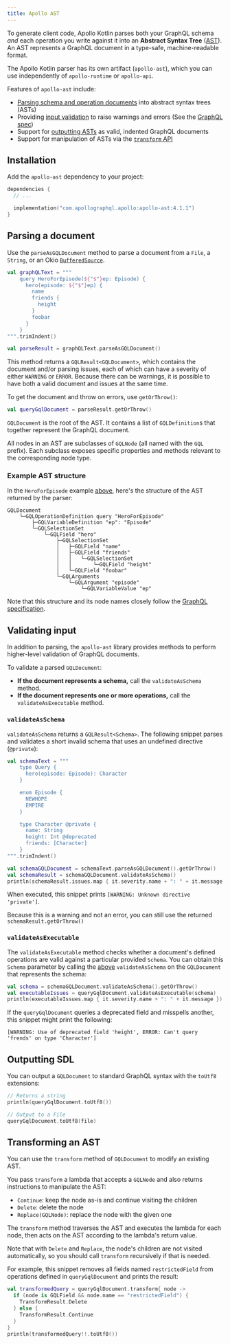 ```yaml
---
title: Apollo AST
---
```


To generate client code, Apollo Kotlin parses both your GraphQL schema _and_ each operation you write against it into an **Abstract Syntax Tree** ([AST](https://en.wikipedia.org/wiki/Abstract_syntax_tree)). An AST represents a GraphQL document in a type-safe, machine-readable format.

The Apollo Kotlin parser has its own artifact (`apollo-ast`), which you can use independently of `apollo-runtime` or `apollo-api`.

Features of `apollo-ast` include:

- [Parsing schema and operation documents](#parsing-a-document) into abstract syntax trees (ASTs)
- Providing [input validation](#validating-input) to raise warnings and errors (See the [GraphQL spec](https://spec.graphql.org/draft/#sec-Validation))
- Support for [outputting ASTs](#outputting-sdl) as valid, indented GraphQL documents
- Support for manipulation of ASTs via the [`transform` API](#transforming-an-ast)

## Installation

Add the `apollo-ast` dependency to your project:

```kotlin title="build.gradle[.kts]"
dependencies {
  // ...

  implementation("com.apollographql.apollo:apollo-ast:4.1.1")
}
```

## Parsing a document

Use the `parseAsGQLDocument` method to parse a document from a `File`, a `String`, or an Okio [`BufferedSource`](https://square.github.io/okio/3.x/okio/okio/okio/-buffered-source/index.html).

```kotlin {13}
val graphQLText = """
    query HeroForEpisode(${"$"}ep: Episode) {
      hero(episode: ${"$"}ep) {
        name
        friends {
          height
        }
        foobar
      }
    }
""".trimIndent()

val parseResult = graphQLText.parseAsGQLDocument()
```

This method returns a `GQLResult<GQLDocument>`, which contains the document and/or parsing issues, each of which can have a severity of either `WARNING` or `ERROR`. Because there can be warnings, it is possible to have both a valid document and issues at the same time.

To get the document and throw on errors, use `getOrThrow()`:

```kotlin
val queryGqlDocument = parseResult.getOrThrow()
```

`GQLDocument` is the root of the AST. It contains a list of `GQLDefinition`s that together represent the GraphQL document.

All nodes in an AST are subclasses of `GQLNode` (all named with the `GQL` prefix). Each subclass exposes specific properties and methods relevant to the corresponding node type.

### Example AST structure

In the `HeroForEpisode` example [above](#parsing-a-document), here's the structure of the AST returned by the parser:

```
GQLDocument
    └─GQLOperationDefinition query "HeroForEpisode"
        ├─GQLVariableDefinition "ep": "Episode"
        └─GQLSelectionSet
            └─GQLField "hero"
                ├─GQLSelectionSet
                │   ├─GQLField "name"
                │   ├─GQLField "friends"
                │   │   └─GQLSelectionSet
                │   │       └─GQLField "height"
                │   └─GQLField "foobar"
                └─GQLArguments
                    └─GQLArgument "episode"
                        └─GQLVariableValue "ep"
```

Note that this structure and its node names closely follow the [GraphQL specification](https://spec.graphql.org/June2018/#sec-Appendix-Grammar-Summary.Document).

## Validating input

In addition to parsing, the `apollo-ast` library provides methods to perform higher-level validation of GraphQL documents.

To validate a parsed `GQLDocument`:

* **If the document represents a schema,** call the `validateAsSchema` method.
* **If the document represents one or more operations,** call the `validateAsExecutable` method.

### `validateAsSchema`

`validateAsSchema` returns a `GQLResult<Schema>`. The following snippet parses and validates a short invalid schema that uses an undefined directive (`@private`):

```kotlin {11,19}
val schemaText = """
    type Query {
      hero(episode: Episode): Character
    }

    enum Episode {
      NEWHOPE
      EMPIRE
    }

    type Character @private {
      name: String
      height: Int @deprecated
      friends: [Character]
    }
""".trimIndent()

val schemaGQLDocument = schemaText.parseAsGQLDocument().getOrThrow()
val schemaResult = schemaGQLDocument.validateAsSchema()
println(schemaResult.issues.map { it.severity.name + ": " + it.message })
```

When executed, this snippet prints `[WARNING: Unknown directive 'private']`.

Because this is a warning and not an error, you can still use the returned `schemaResult.getOrThrow()`

### `validateAsExecutable`

The `validateAsExecutable` method checks whether a document's defined operations are valid against a particular provided `Schema`. You can obtain this `Schema` parameter by calling the [above](#validateAsSchema) `validateAsSchema` on the `GQLDocument` that represents the schema:

```kotlin
val schema = schemaGQLDocument.validateAsSchema().getOrThrow()
val executableIssues = queryGqlDocument.validateAsExecutable(schema)
println(executableIssues.map { it.severity.name + ": " + it.message })
```

If the `queryGqlDocument` queries a deprecated field and misspells another, this snippet might print the following:

```
[WARNING: Use of deprecated field 'height', ERROR: Can't query 'frends' on type 'Character']
```

## Outputting SDL

You can output a `GQLDocument` to standard GraphQL syntax with the `toUtf8` extensions:

```kotlin
// Returns a string
println(queryGqlDocument.toUtf8())

// Output to a File
queryGqlDocument.toUtf8(file)
```

## Transforming an AST

You can use the `transform` method of `GQLDocument` to modify an existing AST.

You pass `transform` a lambda that accepts a `GQLNode` and also returns instructions to manipulate the AST:

- `Continue`: keep the node as-is and continue visiting the children
- `Delete`: delete the node
- `Replace(GQLNode)`: replace the node with the given one

The `transform` method traverses the AST and executes the lambda for each node, then acts on the AST according to the lambda's return value.

Note that with `Delete` and `Replace`, the node's children are not visited automatically, so you should call `transform`
recursively if that is needed.

For example, this snippet removes all fields named `restrictedField` from operations defined in `queryGqlDocument` and prints the result:

```kotlin
val transformedQuery = queryGqlDocument.transform{ node ->
  if (node is GQLField && node.name == "restrictedField") {
    TransformResult.Delete
  } else {
    TransformResult.Continue
  }
}
println(transformedQuery!!.toUtf8())
```
